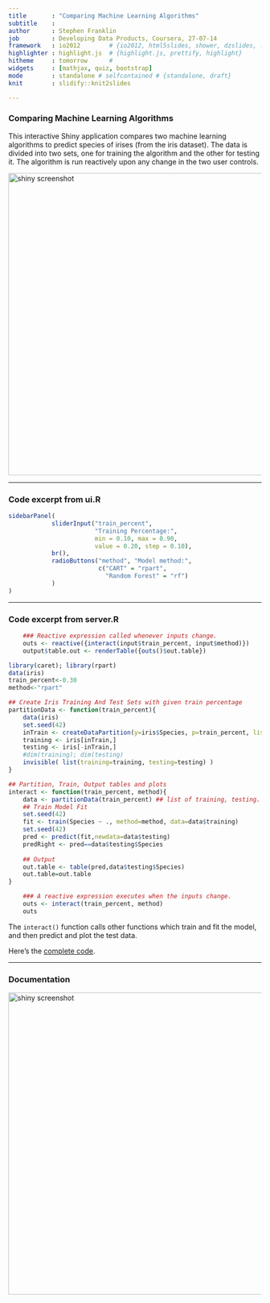 ```yaml
---
title       : "Comparing Machine Learning Algorithms"
subtitle    : 
author      : Stephen Franklin 
job         : Developing Data Products, Coursera, 27-07-14
framework   : io2012        # {io2012, html5slides, shower, dzslides, ...}
highlighter : highlight.js  # {highlight.js, prettify, highlight}
hitheme     : tomorrow      # 
widgets     : [mathjax, quiz, bootstrap]
mode        : standalone # selfcontained # {standalone, draft}
knit        : slidify::knit2slides

---
```


### Comparing Machine Learning Algorithms   

This interactive Shiny application compares two machine learning algorithms to predict species of irises (from the iris dataset).
The data is divided into two sets, one for training the algorithm and the other for testing it. The algorithm is run reactively upon any change in the two user controls.

<img src="fig/shiny1.png" alt="shiny screenshot" style="width: 600px;"/>

---

### Code excerpt from ui.R
```r
sidebarPanel(
            sliderInput("train_percent",
                        "Training Percentage:",
                        min = 0.10, max = 0.90, 
                        value = 0.20, step = 0.10),
            br(),
            radioButtons("method", "Model method:",
                         c("CART" = "rpart",
                           "Random Forest" = "rf")
            )
)
```

---

### Code excerpt from server.R
```r
    ### Reactive expression called whenever inputs change.
    outs <- reactive({interact(input$train_percent, input$method)})
    output$table.out <- renderTable({outs()$out.table})
```

```r
library(caret); library(rpart)
data(iris)
train_percent<-0.30
method<-"rpart"

## Create Iris Training And Test Sets with given train percentage
partitionData <- function(train_percent){
    data(iris)
    set.seed(42)
    inTrain <- createDataPartition(y=iris$Species, p=train_percent, list=FALSE)
    training <- iris[inTrain,]
    testing <- iris[-inTrain,]
    #dim(training); dim(testing)
    invisible( list(training=training, testing=testing) )
}

## Partition, Train, Output tables and plots
interact <- function(train_percent, method){
    data <- partitionData(train_percent) ## list of training, testing.
    ## Train Model Fit
    set.seed(42)
    fit <- train(Species ~ ., method=method, data=data$training)
    set.seed(42)
    pred <- predict(fit,newdata=data$testing)
    predRight <- pred==data$testing$Species
    
    ## Output
    out.table <- table(pred,data$testing$Species)
    out.table=out.table
}

    ### A reactive expression executes when the inputs change.
    outs <- interact(train_percent, method)
    outs
```

The `interact()` function calls other functions which train and fit the model, and then predict and plot the test data.

Here's the [complete code](https://github.com/stephenfranklin/datprod_shiny). 

---

### Documentation

<img src="fig/shiny2.png" alt="shiny screenshot" style="width: 600px;"/>
